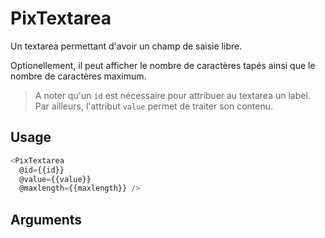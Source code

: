 
<Meta
  title='Form/Textarea'
  component='PixTextarea'
  decorators={[centered]}
  argTypes={stories.argTypes}
/>

# PixTextarea

Un textarea permettant d'avoir un champ de saisie libre.

Optionellement, il peut afficher le nombre de caractères tapés ainsi que le nombre de caractères maximum.

> A noter qu'un `id` est nécessaire pour attribuer au textarea un label. Par ailleurs, l'attribut `value` permet de traiter son contenu.

<Canvas>
  <Story name='PixTextarea' story={stories.textarea} height="100px" />
</Canvas>

## Usage

```js
<PixTextarea
  @id={{id}}
  @value={{value}}
  @maxlength={{maxlength}} />
```

## Arguments

<ArgsTable story="PixTextarea" />

